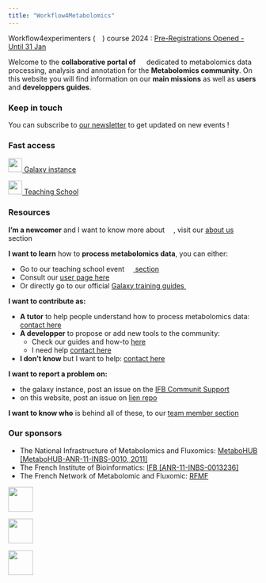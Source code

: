 ---
title: "Workflow4Metabolomics"
---

:::{.callout-important}
Workflow4experimenters (![](/images/W4E_icon.svg){height=1em}) course 2024  : [Pre-Registrations Opened - Until 31 Jan](https://workflow4metabolomics.org/W4E2024)
:::

Welcome to the **collaborative portal of** ![](/images/W4M_icon.svg){height=1em} dedicated to metabolomics data processing,
analysis and annotation for the **Metabolomics community**. On this website you will find information on our **main 
missions** as well as **users** and **developpers guides**.



### Keep in touch

You can subscribe to [our newsletter](https://groupes.france-bioinformatique.fr/sympa/subscribe/workflow4metabolomics-newsletter?previous_action=info) to get updated on new events !


### Fast access

::: {layout="[ -10, 20, -5, 20, -10]"}

[![](https://galaxyproject.org/images/galaxy-logos/galaxy_project_logo_square.png){height=2em} Galaxy instance](https://workflow4metabolomics.usegalaxy.fr/)

[![](/images/W4E_icon.svg){height=2em} Teaching School](https://workflow4metabolomics.org/W4E2024)

:::

### Resources


**I'm a newcomer** and I want to know more about ![](/images/W4M_icon.svg){height=1em}, visit our [about us](about.qmd) section

**I want to learn** how to **process metabolomics data**, you can either:

* Go to our teaching school event [![](/images/W4E_icon.svg){height=1em} section](TODO)
* Consult our [user page here](tooluser.qmd)
* Or directly go to our official [Galaxy training guides ![](https://training.galaxyproject.org/training-material/assets/images/GTN-60px.png){height=1em}](https://training.galaxyproject.org/training-material/topics/metabolomics/)

**I want to contribute as:**

* **A tutor** to help people understand how to process metabolomics data: [contact here](TODO)  
*  **A developper** to propose or add new tools to the community:
    + Check our guides and how-to [here](TODO)  
    +  I need help [contact here](TODO)  
* **I don't know** but I want to help: [contact here](TODO)  

**I want to report a problem on:**

* the galaxy instance, post an issue on the [IFB Communit Support](https://community.france-bioinformatique.fr/c/workflow4metabolomics/10)
* on this website, post an issue on [lien repo](TODO)


**I want to know who** is behind all of these, to our [team member section](listing_team.qmd)


### Our sponsors

* The National Infrastructure of Metabolomics and Fluxomics: [MetaboHUB [MetaboHUB-ANR-11-INBS-0010, 2011]](https://www.metabohub.fr/)
* The French Institute of Bioinformatics: [IFB [ANR-11-INBS-0013236]](https://www.france-bioinformatique.fr/)
* The French Network of Metabolomic and Fluxomic: [RFMF](https://www.rfmf.fr/)

::: {layout-ncol=3 layout-valign="center"}

[![](https://www.metabohub.fr/media/752){height=50}](https://www.metabohub.fr/)

[![](https://www.france-bioinformatique.fr/wp-content/uploads/logo-ifb-couleur.svg){height=50}](https://www.france-bioinformatique.fr/)

[![](https://www.rfmf.fr/wp-content/uploads/2020/06/logo_seul.png){height=50}](https://www.rfmf.fr/)

:::